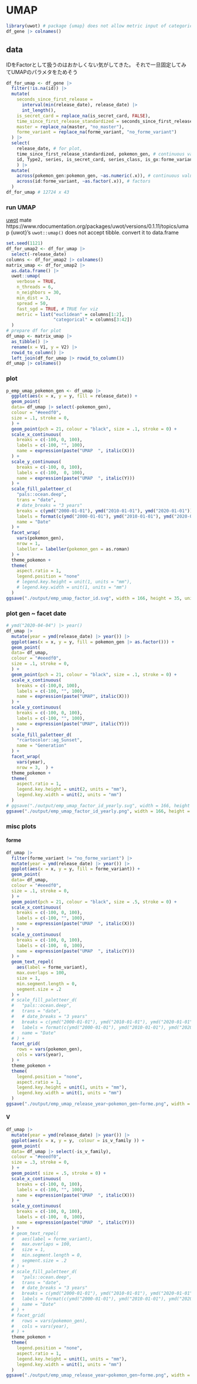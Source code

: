 # UMAP 

```r
library(uwot) # package {umap} does not allow metric input of categorical
df_gene |> colnames()
```
## data
IDをFactorとして扱うのはおかしくない気がしてきた。
それで一旦固定してみてUMAPのパラメタをためそう

```r

df_for_umap <- df_gene |> 
  filter(!is.na(id)) |> 
  mutate(
    seconds_since_first_release =
      interval(min(release_date), release_date) |>
      int_length(),
    is_secret_card = replace_na(is_secret_card, FALSE),
    time_since_first_release_standardized = seconds_since_first_release / seconds_since_first_release |> max(),
    master = replace_na(master, "no_master"),
    forme_variant = replace_na(forme_variant, "no_forme_variant")
  ) |> 
  select(
    release_date, # for plot,
    time_since_first_release_standardized, pokemon_gen, # continuous values
    id, Type2, series, is_secret_card, series_class, is_gx:forme_variant, # factors
    ) |>
  mutate(
    across(pokemon_gen:pokemon_gen, ~as.numeric(.x)), # continuous values
    across(id:forme_variant, ~as.factor(.x)), # factors
  )
df_for_umap # 12724 x 43

```



### run UMAP

[uwot](https://github.com/jlmelville/uwot) mate
https://www.rdocumentation.org/packages/uwot/versions/0.1.11/topics/umap
{uwot}'s `uwot::umap()` does not accept tibble. convert it to data.frame
```r
set.seed(1121)
df_for_umap2 <- df_for_umap |> 
  select(-release_date)
columns <- df_for_umap2 |> colnames()
matrix_umap <- df_for_umap2 |> 
  as.data.frame() |> 
  uwot::umap(
    verbose = TRUE, 
    n_threads = 6,
    n_neighbors = 30,
    min_dist = 3,
    spread = 50,
    fast_sgd = TRUE, # TRUE for viz 
    metric = list("euclidean" = columns[1:2],
                  "categorical" = columns[3:42])
  )
# prepare df for plot
df_umap <- matrix_umap |> 
  as_tibble() |> 
  rename(x = V1, y = V2) |> 
  rowid_to_column() |> 
  left_join(df_for_umap |> rowid_to_column())
df_umap |> colnames()
```
### plot

```r
p_emp_umap_pokemon_gen <- df_umap |> 
  ggplot(aes(x = x, y = y, fill = release_date)) +
  geom_point( 
  data= df_umap |> select(-pokemon_gen),
  colour = "#eeedf0",
  size = .1, stroke = 0,
  ) +
  geom_point(pch = 21, colour = "black", size = .1, stroke = 0) +
  scale_x_continuous(
    breaks = c(-100, 0, 100),
    labels = c(-100, "", 100),
    name = expression(paste("UMAP  ", italic(X)))
  ) +
  scale_y_continuous(
    breaks = c(-100, 0, 100),
    labels = c(-100,  0, 100),
    name = expression(paste("UMAP  ", italic(Y)))
  ) +
  scale_fill_paletteer_c(
    "pals::ocean.deep",
    trans = "date",
    # date_breaks = "3 years"
    breaks = c(ymd("2000-01-01"), ymd("2010-01-01"), ymd("2020-01-01")),
    labels = format(c(ymd("2000-01-01"), ymd("2010-01-01"), ymd("2020-01-01")), "%Y"),
    name = "Date"
  ) +
  facet_wrap(
    vars(pokemon_gen),
    nrow = 1,
    labeller = labeller(pokemon_gen = as.roman)
  ) +
  theme_pokemon +
  theme(
    aspect.ratio = 1,
    legend.position = "none"
    # legend.key.height = unit(1, units = "mm"),
    # legend.key.width = unit(1, units = "mm")
  )
ggsave("./output/emp_umap_factor_id.svg", width = 166, height = 35, unit = "mm")
```
### plot gen ~ facet date

```r
# ymd("2020-04-04") |> year()
df_umap |> 
  mutate(year = ymd(release_date) |> year()) |> 
  ggplot(aes(x = x, y = y, fill = pokemon_gen |> as.factor())) +
  geom_point(
  data= df_umap,
  colour = "#eeedf0",
  size = .1, stroke = 0,
  ) +
  geom_point(pch = 21, colour = "black", size = .1, stroke = 0) +
  scale_x_continuous(
    breaks = c(-100,0, 100),
    labels = c(-100, "", 100),
    name = expression(paste("UMAP", italic(X)))
  ) +
  scale_y_continuous(
    breaks = c(-100, 0, 100),
    labels = c(-100, "", 100),
    name = expression(paste("UMAP", italic(Y)))
  ) +
  scale_fill_paletteer_d(
    "rcartocolor::ag_Sunset",
    name = "Generation"
  ) +
  facet_wrap(
    vars(year),
    nrow = 3,  ) +
  theme_pokemon +
  theme(
    aspect.ratio = 1,
    legend.key.height = unit(2, units = "mm"),
    legend.key.width = unit(2, units = "mm")
  )
# ggsave("./output/emp_umap_factor_id_yearly.svg", width = 166, height = 80, unit = "mm")
ggsave("./output/emp_umap_factor_id_yearly.png", width = 166, height = 80, unit = "mm", dpi = 600)

```

### misc plots

#### forme
```r
df_umap |> 
  filter(forme_variant != "no_forme_variant") |> 
  mutate(year = ymd(release_date) |> year()) |> 
  ggplot(aes(x = x, y = y, fill = forme_variant)) +
  geom_point(
  data= df_umap,
  colour = "#eeedf0",
  size = .1, stroke = 0,
  ) +
  geom_point(pch = 21, colour = "black", size = .5, stroke = 0) +
  scale_x_continuous(
    breaks = c(-100, 0, 100),
    labels = c(-100, "", 100),
    name = expression(paste("UMAP  ", italic(X)))
  ) +
  scale_y_continuous(
    breaks = c(-100, 0, 100),
    labels = c(-100,  0, 100),
    name = expression(paste("UMAP  ", italic(Y)))
  ) +
  geom_text_repel(
    aes(label = forme_variant),
    max.overlaps = 100,
    size = 1,
    min.segment.length = 0,
    segment.size = .2
  ) +
  # scale_fill_paletteer_d(
  #   "pals::ocean.deep",
  #   trans = "date",
  #   # date_breaks = "3 years"
  #   breaks = c(ymd("2000-01-01"), ymd("2010-01-01"), ymd("2020-01-01")),
  #   labels = format(c(ymd("2000-01-01"), ymd("2010-01-01"), ymd("2020-01-01")), "%Y"),
  #   name = "Date"
  # ) +
  facet_grid(
    rows = vars(pokemon_gen),
    cols = vars(year),
  ) +
  theme_pokemon +
  theme(
    legend.position = "none",
    aspect.ratio = 1,
    legend.key.height = unit(1, units = "mm"),
    legend.key.width = unit(1, units = "mm")
  )
ggsave("./output/emp_umap_release_year~pokemon_gen~forme.png", width = 166, height = 100, unit = "mm", dpi = 600)
```
#### V

```r
df_umap |> 
  mutate(year = ymd(release_date) |> year()) |> 
  ggplot(aes(x = x, y = y,　colour = is_v_family )) +
  geom_point(
  data= df_umap |> select(-is_v_family),
  colour = "#eeedf0",
  size = .3, stroke = 0,
  ) +
  geom_point( size = .5, stroke = 0) +
  scale_x_continuous(
    breaks = c(-100, 0, 100),
    labels = c(-100, "", 100),
    name = expression(paste("UMAP  ", italic(X)))
  ) +
  scale_y_continuous(
    breaks = c(-100, 0, 100),
    labels = c(-100,  0, 100),
    name = expression(paste("UMAP  ", italic(Y)))
  ) +
  # geom_text_repel(
  #   aes(label = forme_variant),
  #   max.overlaps = 100,
  #   size = 1,
  #   min.segment.length = 0,
  #   segment.size = .2
  # ) +
  # scale_fill_paletteer_d(
  #   "pals::ocean.deep",
  #   trans = "date",
  #   # date_breaks = "3 years"
  #   breaks = c(ymd("2000-01-01"), ymd("2010-01-01"), ymd("2020-01-01")),
  #   labels = format(c(ymd("2000-01-01"), ymd("2010-01-01"), ymd("2020-01-01")), "%Y"),
  #   name = "Date"
  # ) +
  # facet_grid(
  #   rows = vars(pokemon_gen),
  #   cols = vars(year),
  # ) +
  theme_pokemon +
  theme(
    legend.position = "none",
    aspect.ratio = 1,
    legend.key.height = unit(1, units = "mm"),
    legend.key.width = unit(1, units = "mm")
  )
ggsave("./output/emp_umap_release_year~pokemon_gen~forme.png", width = 166, height = 100, unit = "mm", dpi = 600)
```
